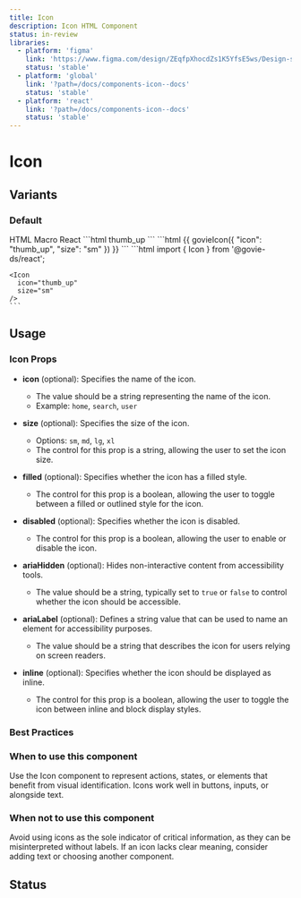 ```yaml
---
title: Icon
description: Icon HTML Component
status: in-review
libraries:
  - platform: 'figma'
    link: 'https://www.figma.com/design/ZEqfpXhocdZs1K5YfsE5ws/Design-system?node-id=3166-3067&t=Re0xIRAmWNDNItHY-4'
    status: 'stable'
  - platform: 'global'
    link: '?path=/docs/components-icon--docs'
    status: 'stable'
  - platform: 'react'
    link: '?path=/docs/components-icon--docs'
    status: 'stable'
---
```


# Icon

## Variants

### Default

<ComponentContainer>
  <Icon icon="thumb_up" size="sm" />
  <Icon icon="thumb_up" size="md" />
  <Icon icon="thumb_up" size="lg" />
  <Icon icon="thumb_up" size="xl" />
</ComponentContainer>

<Tabs id="tab1">
  <TabList>
    <TabItem value="tab11">HTML</TabItem>
    <TabItem value="tab12">Macro</TabItem>
    <TabItem value="tab13">React</TabItem>
  </TabList>
  <TabPanel value="tab11">
  ```html
    <span
      role="presentation"
      class="
        material-symbols-outlined
        gi-block
        gi-text-[16px]
      ">
      thumb_up
    </span>
  ```
  </TabPanel>
  <TabPanel value="tab12">
  ```html
    {{ govieIcon({
      "icon": "thumb_up",
      "size": "sm"
    }) }}
  ```
  </TabPanel>
  <TabPanel value="tab13">
    ```html
    import { Icon } from '@govie-ds/react';

    <Icon
      icon="thumb_up"
      size="sm"
    />
    ```

  </TabPanel>
</Tabs>

## Usage

### Icon Props

- **icon** (optional): Specifies the name of the icon.

  - The value should be a string representing the name of the icon.
  - Example: `home`, `search`, `user`

- **size** (optional): Specifies the size of the icon.

  - Options: `sm`, `md`, `lg`, `xl`
  - The control for this prop is a string, allowing the user to set the icon size.

- **filled** (optional): Specifies whether the icon has a filled style.

  - The control for this prop is a boolean, allowing the user to toggle between a filled or outlined style for the icon.

- **disabled** (optional): Specifies whether the icon is disabled.

  - The control for this prop is a boolean, allowing the user to enable or disable the icon.

- **ariaHidden** (optional): Hides non-interactive content from accessibility tools.

  - The value should be a string, typically set to `true` or `false` to control whether the icon should be accessible.

- **ariaLabel** (optional): Defines a string value that can be used to name an element for accessibility purposes.

  - The value should be a string that describes the icon for users relying on screen readers.

- **inline** (optional): Specifies whether the icon should be displayed as inline.

  - The control for this prop is a boolean, allowing the user to toggle the icon between inline and block display styles.

### Best Practices

### When to use this component

Use the Icon component to represent actions, states, or elements that benefit from visual identification. Icons work well in buttons, inputs, or alongside text.

### When not to use this component

Avoid using icons as the sole indicator of critical information, as they can be misinterpreted without labels. If an icon lacks clear meaning, consider adding text or choosing another component.

## Status

<ComponentStatusBlock componentId="icon" />
